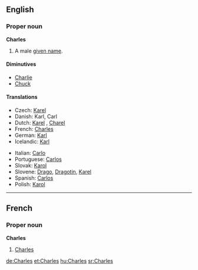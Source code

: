 ==English==
===Proper noun===
'''Charles'''

#A male [[given name]].

====Diminutives====
*[[Charlie]]
*[[Chuck]]

====Translations====
{{top}}
*Czech: [[Karel#Czech|Karel]] {{m}}
*Danish: Karl, Carl {{m}}
*Dutch: [[Karel]] {{m}}, [[Charel]] {{m}}
*French: [[Charles#French|Charles]] {{m}}
*German: [[Karl]]
*Icelandic: [[Karl]] {{m}}
{{mid}}
*Italian: [[Carlo]] {{m}}
*Portuguese: [[Carlos#Portuguese|Carlos]] {{m}}
*Slovak: [[Karol#Slovak|Karol]] {{m}}
*Slovene: [[Drago]], [[Dragotin]], [[Karel]]
*Spanish: [[Carlos#Spanish|Carlos]] {{m}}
*Polish: [[Karol|Karol]] {{m}}
{{bottom}}

----

==French==
===Proper noun===
'''Charles'''

#[[Charles#English|Charles]]

[[de:Charles]]
[[et:Charles]]
[[hu:Charles]]
[[sr:Charles]]